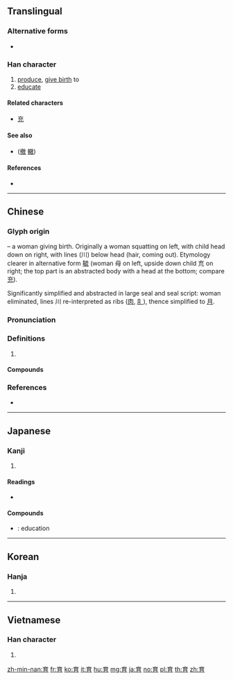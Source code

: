 {{character info/new}}
{{also|毓}}
==Translingual==
{{stroke order|strokes=8}}

===Alternative forms===
* {{l|mul|毓}}

===Han character===
{{Han char|rn=130|rad=肉|as=04|sn=8|four=00227|canj=YIB|ids=⿱𠫓月}}

# [[produce]], [[give birth]] to
# [[educate]]

====Related characters====
* [[充]]

====See also====
* {{l|mul|徹}} ([[撤]] [[轍]]) {{qualifier|etymologically unrelated, common simplification}}

====References====
* {{Han ref|kx=0976.140|dkj=29318|dj=1427.270|hdz=32052.050|uh=80B2|ud=32946|bh=A87C|bd=43132}}

----

==Chinese==
{{zh-forms}}

===Glyph origin===
{{liushu|p}} – a woman giving birth. Originally a woman squatting on left, with child head down on right, with lines (川) below head (hair, coming out). Etymology clearer in alternative form [[毓]] (woman 母 on left, upside down child 㐬 on right; the top part is an abstracted body with a head at the bottom; compare [[充]]).

Significantly simplified and abstracted in large seal and seal script: woman eliminated, lines 川 re-interpreted as ribs ([[肉]], [[⺼]]), thence simplified to [[月]].

{{Han etym}}

===Pronunciation===
{{zh-pron
|m=yù
|c=juk6,juk1
|h=pfs=yuk
|mn=qz,tw,xm,zz:io̍k/qz,xm,zz:io
|mn_note=io̍k - literary; io - vernacular
|mc=y
|oc=y
|cat=
}}

===Definitions===
{{zh-hanzi}}

# {{rfdef|zh}}

====Compounds====
{{zh-der|中等教育|五育|人文教育|人格教育|人道教育|作育|作育英才|作育菁莪|保育|保育員|健康教育|公民教育|初等教育|動物育種|勞工教育|化育|卵育|品格教育|哺育|哺育袋|四育|國民教育|國防體育|在職教育|培育|基礎教育|多語教育|大學教育|大專教育|天才教育|女子教育|孕育|孳育|孵育|學前教育|學校教育|家庭教育|封山育林|工藝教育|師範教育|平民教育|幼兒教育|幼稚教育|強迫教育|德育|性教育|惠育|愛的教育|感化教育|成人教育|打罵教育|托育|振民育德|推廣教育|撫摩鞠育|撫育|教育|教育制度|教育召集|教育史|教育哲學|教育商數|教育團體|教育媒體|教育學|教育學程|教育宗旨|教育家|教育小說|教育局|教育工學|教育愛|教育會|教育視導|教育程度|教育經費|教育行政|教育計畫|教育費|教育輔導|教育部|晚育|普及教育|普通教育|智育|條桑育|極限體育|樂育|殖民教育|民眾教育|滋育|滯育期|燾育|特殊教育|生兒育女|生活教育|生男育女|生育|發育|矜育|社會教育|視聽教育|節育|終生教育|終身教育|絕育|繁育|美育|群育|義務教育|職前教育|職業教育|肥育|育兒|育嬰|育幼院|育才|育樂|育種|育育|育苗|育齡|自然保育|蕃育|補償教育|補助教育|補習教育|覆育|親職教育|計畫生育|訓育|賁育|資源保育|軍事教育|軍事體育|通才教育|通識教育|道德教育|選育|阿育王|鞠育|養成教育|養育|騎士教育|體育|體育場|體育運動|體育館|高等教育}}

===References===
* {{R:yue:Hanzi}}

----

==Japanese==

===Kanji===
{{ja-kanji|grade=3|rs=肉04}}

# {{defn|lang=ja|sort=肉04}}

====Readings====
* {{ja-readings|on=[[いく]] (iku)|kun=[[そだてる]] (sodateru), [[はぐくむ]] (hagukumu), [[そだつ]] (sodatsu)}}

====Compounds====
* {{ja-r|教育|きょういく}}: education

----

==Korean==

===Hanja===
{{ko-hanja|hangeul=육|eumhun=|rv=yuk|mr=yuk|y=yuk}}

# {{defn|lang=ko|sort=肉04}}

----

==Vietnamese==

===Han character===
{{vi-hantu|[[dục]]|rs=肉04}}

# {{defn|lang=vi|sort=肉04}}

[[zh-min-nan:育]]
[[fr:育]]
[[ko:育]]
[[it:育]]
[[hu:育]]
[[mg:育]]
[[ja:育]]
[[no:育]]
[[pl:育]]
[[th:育]]
[[zh:育]]